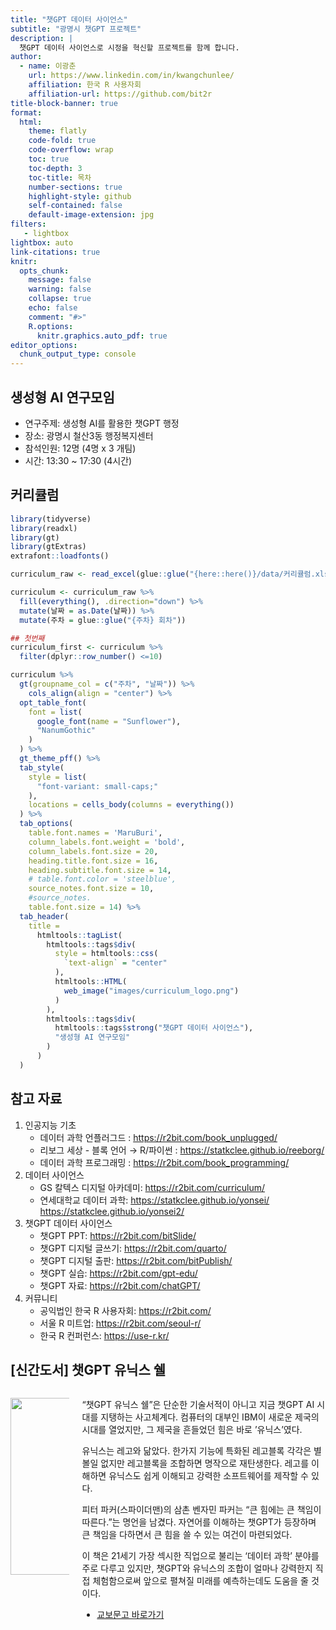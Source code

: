```yaml
---
title: "챗GPT 데이터 사이언스"
subtitle: "광명시 챗GPT 프로젝트"
description: |
  챗GPT 데이터 사이언스로 시정을 혁신할 프로젝트를 함께 합니다.
author:
  - name: 이광춘
    url: https://www.linkedin.com/in/kwangchunlee/
    affiliation: 한국 R 사용자회
    affiliation-url: https://github.com/bit2r
title-block-banner: true
format:
  html:
    theme: flatly
    code-fold: true
    code-overflow: wrap
    toc: true
    toc-depth: 3
    toc-title: 목차
    number-sections: true
    highlight-style: github    
    self-contained: false
    default-image-extension: jpg
filters:
   - lightbox
lightbox: auto
link-citations: true
knitr:
  opts_chunk: 
    message: false
    warning: false
    collapse: true
    echo: false
    comment: "#>" 
    R.options:
      knitr.graphics.auto_pdf: true
editor_options: 
  chunk_output_type: console
---
```


## 생성형 AI 연구모임

-   연구주제: 생성형 AI를 활용한 챗GPT 행정
-   장소: 광명시 철산3동 행정복지센터
-   참석인원: 12명 (4명 x 3 개팀)
-   시간: 13:30 \~ 17:30 (4시간)

## 커리큘럼

```r
library(tidyverse)
library(readxl)
library(gt)
library(gtExtras)
extrafont::loadfonts()

curriculum_raw <- read_excel(glue::glue("{here::here()}/data/커리큘럼.xlsx"), sheet = "광명시")

curriculum <- curriculum_raw %>% 
  fill(everything(), .direction="down") %>% 
  mutate(날짜 = as.Date(날짜)) %>% 
  mutate(주차 = glue::glue("{주차} 회차"))

## 첫번째
curriculum_first <- curriculum %>% 
  filter(dplyr::row_number() <=10)

curriculum %>%   
  gt(groupname_col = c("주차", "날짜")) %>% 
    cols_align(align = "center") %>% 
  opt_table_font(
    font = list(
      google_font(name = "Sunflower"),
      "NanumGothic"
    )
  ) %>% 
  gt_theme_pff() %>% 
  tab_style(
    style = list(
      "font-variant: small-caps;"
    ),
    locations = cells_body(columns = everything())
  ) %>% 
  tab_options(
    table.font.names = 'MaruBuri',
    column_labels.font.weight = 'bold',
    column_labels.font.size = 20,
    heading.title.font.size = 16,
    heading.subtitle.font.size = 14,
    # table.font.color = 'steelblue',
    source_notes.font.size = 10,
    #source_notes.
    table.font.size = 14) %>% 
  tab_header(
    title =
      htmltools::tagList(
        htmltools::tags$div(
          style = htmltools::css(
            `text-align` = "center"
          ),
          htmltools::HTML(
            web_image("images/curriculum_logo.png")
          )
        ),
        htmltools::tags$div(
          htmltools::tags$strong("챗GPT 데이터 사이언스"),
          "생성형 AI 연구모임"
        )
      )
  )

```

## 참고 자료

1.  인공지능 기초
    -   데이터 과학 언플러그드 : <https://r2bit.com/book_unplugged/>
    -   리보그 세상 - 블록 언어 → R/파이썬 : <https://statkclee.github.io/reeborg/>
    -   데이터 과학 프로그래밍 : <https://r2bit.com/book_programming/>
2.  데이터 사이언스
    -   GS 칼텍스 디지털 아카데미: <https://r2bit.com/curriculum/>
    -   연세대학교 데이터 과학: <https://statkclee.github.io/yonsei/> <https://statkclee.github.io/yonsei2/>
3.  챗GPT 데이터 사이언스
    -   챗GPT PPT: <https://r2bit.com/bitSlide/>
    -   챗GPT 디지털 글쓰기: <https://r2bit.com/quarto/>
    -   챗GPT 디지털 출판: <https://r2bit.com/bitPublish/>
    -   챗GPT 실습: <https://r2bit.com/gpt-edu/>
    -   챗GPT 자료: <https://r2bit.com/chatGPT/>
4.  커뮤니티
    -   공익법인 한국 R 사용자회: <https://r2bit.com/>
    -   서울 R 미트업: <https://r2bit.com/seoul-r/>
    -   한국 R 컨퍼런스: <https://use-r.kr/>

## \[신간도서\] 챗GPT 유닉스 쉘

::: columns
::: column
![](images/unix_shell.jpeg){fig-align="center" width="283"}
:::

::: column
"챗GPT 유닉스 쉘"은 단순한 기술서적이 아니고 지금 챗GPT AI 시대를 지탱하는 사고체계다. 컴퓨터의 대부인 IBM이 새로운 제국의 시대를 열었지만, 그 제국을 흔들었던 힘은 바로 '유닉스'였다.

유닉스는 레고와 닮았다. 한가지 기능에 특화된 레고블록 각각은 별볼일 없지만 레고블록을 조합하면 명작으로 재탄생한다. 레고를 이해하면 유닉스도 쉽게 이해되고 강력한 소프트웨어를 제작할 수 있다.

피터 파커(스파이더맨)의 삼촌 벤자민 파커는 "큰 힘에는 큰 책임이 따른다."는 명언을 남겼다. 자연어를 이해하는 챗GPT가 등장하며 큰 책임을 다하면서 큰 힘을 쓸 수 있는 여건이 마련되었다.

이 책은 21세기 가장 섹시한 직업으로 불리는 '데이터 과학' 분야를 주로 다루고 있지만, 챗GPT와 유닉스의 조합이 얼마나 강력한지 직접 체험함으로써 앞으로 펼쳐질 미래를 예측하는데도 도움을 줄 것이다.

-   [교보문고 바로가기](https://ebook-product.kyobobook.co.kr/dig/epd/ebook/E000005358063)
:::
:::
